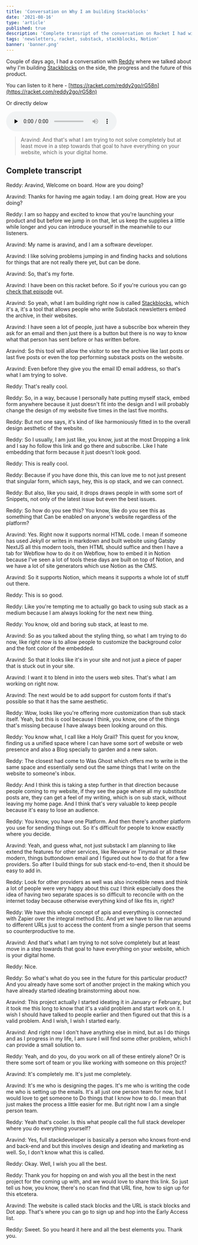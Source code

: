 ```yaml
---
title: 'Conversation on Why I am building Stackblocks'
date: '2021-08-16'
type: 'article'
published: true
description: 'Complete transript of the conversation on Racket I had with Reddy about Stackblocks.'
tags: 'newsletters, racket, substack, stackblocks, Notion'
banner: 'banner.png'
---
```


Couple of days ago, I had a conversation with [Reddy](https://reddy2go.com) where we talked about why I'm building [Stackblocks](https://stackblocks.app)
on the side, the progress and the future of this product.

You can listen to it here - [https://racket.com/reddy2go/rG58n](https://racket.com/reddy2go/rG58n)

Or directly delow

<audio controls="controls" id="post_ryYeL" poster="" preload="none">
  <source src="https://static.racket.com/recordings/9995-reddy2go16896_enhanced.mp3" />
</audio>

> Aravind: And that's what I am trying to not solve completely but at least move in a step towards that goal to have everything on your website, which is your digital home.

## Complete transcript

Reddy: Aravind, Welcome on board. How are you doing?

Aravind: Thanks for having me again today. I am doing great. How are you doing?

Reddy: I am so happy and excited to know that you're launching your product and but before we jump in on that, let us keep the supplies a little while longer and you can introduce yourself in the meanwhile to our listeners.

Aravind: My name is aravind, and I am a software developer.

Aravind: I like solving problems jumping in and finding hacks and solutions for things that are not really there yet, but can be done.

Aravind: So, that's my forte.

Aravind: I have been on this racket before. So if you're curious you can go [check that episode](https://racket.com/reddy2go/re22y) out.

Aravind: So yeah, what I am building right now is called [Stackblocks](https://stackblocks.app), which it's a, it's a tool that allows people who write Substack newsletters embed the archive, in their websites.

Aravind: I have seen a lot of people, just have a subscribe box wherein they ask for an email and then just there is a button but there is no way to know what that person has sent before or has written before.

Aravind: So this tool will allow the visitor to see the archive like last posts or last five posts or even the top performing substack posts on the website.

Aravind: Even before they give you the email ID email address, so that's what I am trying to solve.

Reddy: That's really cool.

Reddy: So, in a way, because I personally hate putting myself stack, embed form anywhere because it just doesn't fit into the design and I will probably change the design of my website five times in the last five months.

Reddy: But not one says, it's kind of like harmoniously fitted in to the overall design aesthetic of the website.

Reddy: So I usually, I am just like, you know, just at the most Dropping a link and I say ho follow this link and go there and subscribe. Like I hate embedding that form because it just doesn't look good.

Reddy: This is really cool.

Reddy: Because if you have done this, this can love me to not just present that singular form, which says, hey, this is op stack, and we can connect.

Reddy: But also, like you said, it drops draws people in with some sort of Snippets, not only of the latest issue but even the best issues.

Reddy: So how do you see this? You know, like do you see this as something that Can be enabled on anyone's website regardless of the platform?

Aravind: Yes. Right now it supports normal HTML code. I mean if someone has used Jekyll or writes in markdown and built website using Gatsby NextJS all this modern tools, then HTML should suffice and then I have a tab for Webflow how to do it on Webflow, how to embed it in Notion because I've seen a lot of tools
these days are built on top of Notion, and we have a lot of site generators which use Notion as the CMS.

Aravind: So it supports Notion, which means it supports a whole lot of stuff out there.

Reddy: This is so good.

Reddy: Like you're tempting me to actually go back to using sub stack as a medium because I am always looking for the next new thing.

Reddy: You know, old and boring sub stack, at least to me.

Aravind: So as you talked about the styling thing, so what I am trying to do now, like right now is to allow people to customize the background color and the font color of the embedded.

Aravind: So that it looks like it's in your site and not just a piece of paper that is stuck out in your site.

Aravind: I want it to blend in into the users web sites. That's what I am working on right now.

Aravind: The next would be to add support for custom fonts if that's possible so that it has the same aesthetic.

Reddy: Wow, looks like you're offering more customization than sub stack itself. Yeah, but this is cool because I think, you know, one of the things that's missing because I have always been looking around on this.

Reddy: You know what, I call like a Holy Grail? This quest for you know, finding us a unified space where I can have some sort of website or web presence and also a Blog specially to garden and a new salon.

Reddy: The closest had come to Was Ghost which offers me to write in the same space and essentially send out the same things that I write on the website to someone's inbox.

Reddy: And I think this is taking a step further in that direction because people coming to my website, if they see the page where all my substitute posts are, they can get a feel of my writing, which is on sub stack, without leaving my home page. And I think that's very valuable to keep people because it's easy to lose an audience.

Reddy: You know, you have one Platform. And then there's another platform you use for sending things out. So it's difficult for people to know exactly where you decide.

Aravind: Yeah, and guess what, not just substack I am planning to like extend the features for other services, like Revuew or Tinymail or all these modern, things buttondown email and I figured out how to do that for a few providers. So after I build things for sub stack end-to-end, then it should be easy to add in.

Reddy: Look for other providers as well was also incredible news and think a lot of people were very happy about this cuz I think especially does the idea of having two separate spaces is so difficult to reconcile with on the internet today because otherwise everything kind of like fits in, right?

Reddy: We have this whole concept of apis and everything is connected with Zapier over the integral method Etc. And yet we have to like run around to different URLs just to access the content from a single person that seems so counterproductive to me.

Aravind: And that's what I am trying to not solve completely but at least move in a step towards that goal to have everything on your website, which is your digital home.

Reddy: Nice.

Reddy: So what's what do you see in the future for this particular product? And you already have some sort of another project in the making which you have already started ideating brainstorming about now.

Aravind: This project actually I started ideating it in January or February, but it took me this long to know that it's a valid problem and start work on it. I wish I should have talked to people earlier and then figured out that this is a valid problem. And I wish, I wish I started early.

Aravind: And right now I don't have anything else in mind, but as I do things and as I progress in my life, I am sure I will find some other problem, which I can provide a small solution to.

Reddy: Yeah, and do you, do you work on all of these entirely alone? Or is there some sort of team or you like working with someone on this project?

Aravind: It's completely me. It's just me completely.

Aravind: It's me who is designing the pages. It's me who is writing the code me who is setting up the emails. It's all just one person team for now, but I would love to get someone to Do things that I know how to do. I mean that just makes the process a little easier for me. But right now I am a single person team.

Reddy: Yeah that's cooler. Is this what people call the full stack developer where you do everything yourself?

Aravind: Yes, full stackdeveloper is basically a person who knows front-end and back-end and but this involves design and ideating and marketing as well. So, I don't know what this is called.

Reddy: Okay. Well, I wish you all the best.

Reddy: Thank you for hopping on and wish you all the best in the next project for the coming up with, and we would love to share this link. So just tell us how, you know, there's no scan find that URL fine, how to sign up for this etcetera.

Aravind: The website is called stack blocks and the URL is stack blocks and Dot app. That's where you can go to sign up and hop into the Early Access list.

Reddy: Sweet. So you heard it here and all the best elements you. Thank you.
